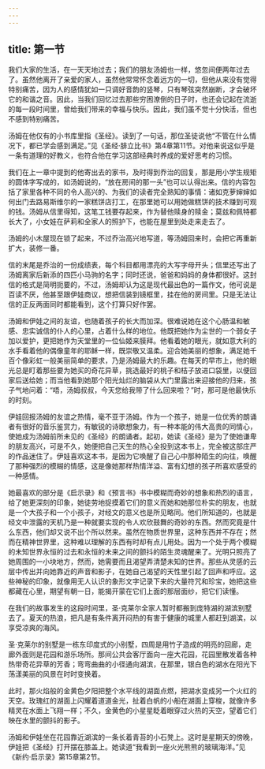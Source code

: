```yaml
---
---
---
```

title: 第一节
---




我们大家的生活，在一天天地过去；我们的朋友汤姆也一样，悠忽间便两年过去了。虽然他离开了亲爱的家人，虽然他常常怀念着远方的一切，但他从来没有觉得特别痛苦，因为人的感情犹如一只调好音韵的竖琴，只有琴弦突然崩断，才会破坏它的和谐之音。因此，当我们回忆过去那些穷困潦倒的日子时，也还会记起在流逝的每一段时间里，曾给我们带来的幸福与快乐。因此，我们虽不觉十分快活，但也不感到特别痛苦。

汤姆在他仅有的小书库里指《圣经》。读到了一句话，那位圣徒说他“不管在什么情况下，都已学会感到满足。”见《圣经·腓立比书》第4章第11节。对他来说这似乎是一条有道理的好教义，也符合他在学习这部经典时养成的爱好思考的习惯。

我们在上一章中提到的他寄出去的家书，及时得到乔治的回复，那是用小学生规矩的圆体字写成的，如汤姆说的，“放在房间的那一头”也可以认得出来。信的内容包括了家里各种不同的令人高兴的、为我们的读者完全熟知的事情：诸如克萝婶婶如何出门去路易斯维尔的一家糕饼店打工，在那里她可以用她做糕饼的技术赚到可观的钱。汤姆从信里得知，这笔工钱要存起来，作为替他赎身的赎金；莫兹和佩特都长大了，小女娃在萨莉和全家人的照护下，也能在屋里到处走来走去了。

汤姆的小木屋现在锁了起来，不过乔治高兴地写道，等汤姆回来时，会把它再重新扩大，装修一番。

信的末尾是乔治的一份成绩表，每个科目都用漂亮的大写字母开头；信里还写出了汤姆离家后新添的四匹小马驹的名字；同时还说，爸爸和妈妈的身体都很好。这封信的格式是简明扼要的，不过，汤姆却认为这是现代最出色的一篇作文，他可说是百读不厌，他甚至跟伊娃商议，想把信装到镜框里，挂在他的房间里。只是无法让信的正反两面同时都能看到，这个打算只好作罢。

汤姆和伊娃之间的友谊，也随着孩子的长大而加深。很难说她在这个心肠温和敏感、忠实诚信的仆人的心里，占着什么样的地位。他既把她作为尘世的一个弱女子加以爱护，更把她作为天堂里的一位仙姬来膜拜。他看着她的眼光，就如意大利的水手看着他的偶像童年的耶稣一样，既崇敬又温柔。迎合她美丽的想象，满足她千百个像彩虹一般美丽简单的要求，乃是汤姆最大的乐趣。在每天的早市上，他的眼光总是盯着那些要为她买的奇花异草，挑选最好的桃子和桔子放进口袋里，以便回家后送给她；而当他看到她那个阳光灿烂的脑袋从大门里露出来迎接他的归来，孩子气地问着：“唔，汤姆叔叔，今天您给我带了什么回来啦？”时，那可是他最快乐的时刻。

伊娃回报汤姆的友谊之热情，毫不亚于汤姆。作为一个孩子，她是一位优秀的朗诵者有很好的音乐鉴赏力，有敏锐的诗歌想象力，有一种本能的伟大高贵的同情心，使她成为汤姆前所未见的《圣经》的朗诵者。起初，她读《圣经》是为了使她谦卑的朋友高兴，可是不久，她便把自己天生的热心全投到这本书上，完全被这部庄严的作品迷住了。伊娃喜欢这本书，是因为它唤醒了自己心中那种陌生的向往，唤醒了那种强烈的模糊的情感，这是像她那样热情洋溢、富有幻想的孩子所喜欢感受的一种感情。

她最喜欢的部分是《启示录》和《预言书》书中模糊而奇妙的想象和热烈的语言，给了她更深刻的印象，她徒劳地捉摸着它们的意义而她和她那位朴实的朋友，也就是一个大孩子和一个小孩子，对经文的意义也是所见略同。他们所知道的，也就是经文中泄露的天机乃是一种就要实现的令人欢欣鼓舞的奇妙的东西。然而究竟是什么东西，他们却又说不出个所以然来。虽然在物质世界里，这种东西并不存在；然而在精神世界里，这种难以理解的东西有时却有点儿用处。因为一个处于两个模糊的未知世界永恒的过去和永恒的未来之间的颤抖的陌生灵魂醒来了。光明只照亮了她周围的一小块地方，然而，她需要而且渴望弄清楚未知的世界。那些从灵感的云层中传出并向她靠近的声音和影子，在她自己渴望的天性里引起了回声和呼应。这些神秘的印象，就像用无人认识的象形文字记录下来的大量符咒和珍宝，她把这些都藏在心里，期望有朝一日，能揭开蒙在它们上面的那层面纱，把它们读懂。

在我们的故事发生的这段时间里，圣·克莱尔全家人暂时都搬到庞特湖的湖滨别墅去了。夏天的热浪，把凡是有条件离开闷热的有害于健康的城里人都赶到湖滨，以享受凉爽的海风。

圣·克莱尔的别墅是一栋东印度式的小别墅，四周是用竹子造成的明亮的回廊，走廊外面则是花园和游乐场所。那间公共会客厅面向一座大花园，花园里散发着各种热带奇花异草的芳香；弯弯曲曲的小径通向湖滨，在那里，银白色的湖水在阳光下荡漾美丽的风景在时时变换着。

此时，那火焰般的金黄色夕阳把整个水平线的湖面点燃，把湖水变成另一个火红的天空。玫瑰红的湖面上闪耀着道道金光，扯着白帆的小船在湖面上穿梭，就像许多精灵在水面上飞翔一样；不久，金黄色的小星星眨着眼穿过火热的天空，望着它们映在水里的颤抖的影子。

汤姆和伊娃坐在花园靠近湖滨的一条长着青苔的小石凳上。这时是星期天的傍晚，伊娃把《圣经》打开摆在膝盖上。她读道“我看到一座火光熊熊的玻璃海洋。”见《新约·启示录》第15章第2节。